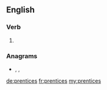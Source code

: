 {{also|'prentices}}
==English==

===Verb===
{{head|en|verb form}}

# {{en-third-person singular of|prentice}}

===Anagrams===
* {{l|en|in respect}}, {{l|en|prescient}}, {{l|en|reinspect}}

[[de:prentices]]
[[fr:prentices]]
[[my:prentices]]